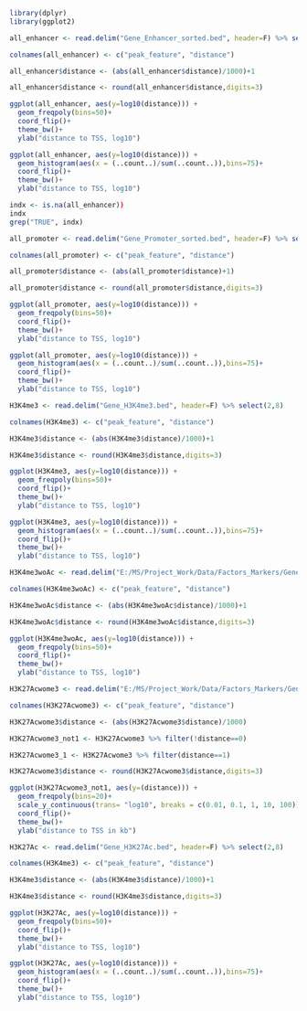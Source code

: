 

```{r}
library(dplyr)
library(ggplot2)
```

```{r}
all_enhancer <- read.delim("Gene_Enhancer_sorted.bed", header=F) %>% select(2,8)

colnames(all_enhancer) <- c("peak_feature", "distance")

all_enhancer$distance <- (abs(all_enhancer$distance)/1000)+1

all_enhancer$distance <- round(all_enhancer$distance,digits=3)
```

```{r}
ggplot(all_enhancer, aes(y=log10(distance))) +
  geom_freqpoly(bins=50)+
  coord_flip()+ 
  theme_bw()+
  ylab("distance to TSS, log10")
```



```{r}
ggplot(all_enhancer, aes(y=log10(distance))) +
  geom_histogram(aes(x = (..count..)/sum(..count..)),bins=75)+
  coord_flip()+ 
  theme_bw()+
  ylab("distance to TSS, log10")
```

```{r}
indx <- is.na(all_enhancer))
indx
grep("TRUE", indx)
```


```{r}
all_promoter <- read.delim("Gene_Promoter_sorted.bed", header=F) %>% select(2,8)

colnames(all_promoter) <- c("peak_feature", "distance")

all_promoter$distance <- (abs(all_promoter$distance)+1)

all_promoter$distance <- round(all_promoter$distance,digits=3)
```


```{r}
ggplot(all_promoter, aes(y=log10(distance))) +
  geom_freqpoly(bins=50)+
  coord_flip()+ 
  theme_bw()+
  ylab("distance to TSS, log10")
```

```{r}
ggplot(all_promoter, aes(y=log10(distance))) +
  geom_histogram(aes(x = (..count..)/sum(..count..)),bins=75)+
  coord_flip()+ 
  theme_bw()+
  ylab("distance to TSS, log10")
```

```{r}
H3K4me3 <- read.delim("Gene_H3K4me3.bed", header=F) %>% select(2,8)

colnames(H3K4me3) <- c("peak_feature", "distance")

H3K4me3$distance <- (abs(H3K4me3$distance)/1000)+1

H3K4me3$distance <- round(H3K4me3$distance,digits=3)
```

```{r}
ggplot(H3K4me3, aes(y=log10(distance))) +
  geom_freqpoly(bins=50)+
  coord_flip()+ 
  theme_bw()+
  ylab("distance to TSS, log10")
```

```{r}
ggplot(H3K4me3, aes(y=log10(distance))) +
  geom_histogram(aes(x = (..count..)/sum(..count..)),bins=75)+
  coord_flip()+ 
  theme_bw()+
  ylab("distance to TSS, log10")
```



```{r}
H3K4me3woAc <- read.delim("E:/MS/Project_Work/Data/Factors_Markers/Genes_H3K4me3woAc.bed", header=F) %>% select(2,8)

colnames(H3K4me3woAc) <- c("peak_feature", "distance")

H3K4me3woAc$distance <- (abs(H3K4me3woAc$distance)/1000)+1

H3K4me3woAc$distance <- round(H3K4me3woAc$distance,digits=3)
```

```{r}
ggplot(H3K4me3woAc, aes(y=log10(distance))) +
  geom_freqpoly(bins=50)+
  coord_flip()+ 
  theme_bw()+
  ylab("distance to TSS, log10")
```

```{r}
H3K27Acwome3 <- read.delim("E:/MS/Project_Work/Data/Factors_Markers/Genes_H3K27Acwome3.bed", header=F) %>% select(2,8)

colnames(H3K27Acwome3) <- c("peak_feature", "distance")

H3K27Acwome3$distance <- (abs(H3K27Acwome3$distance)/1000)

H3K27Acwome3_not1 <- H3K27Acwome3 %>% filter(!distance==0)

H3K27Acwome3_1 <- H3K27Acwome3 %>% filter(distance==1)

H3K27Acwome3$distance <- round(H3K27Acwome3$distance,digits=3)
```

```{r}
ggplot(H3K27Acwome3_not1, aes(y=(distance))) +
  geom_freqpoly(bins=20)+
  scale_y_continuous(trans= "log10", breaks = c(0.01, 0.1, 1, 10, 100))+
  coord_flip()+ 
  theme_bw()+
  ylab("distance to TSS in kb")
```


```{r}
H3K27Ac <- read.delim("Gene_H3K27Ac.bed", header=F) %>% select(2,8)

colnames(H3K4me3) <- c("peak_feature", "distance")

H3K4me3$distance <- (abs(H3K4me3$distance)/1000)+1

H3K4me3$distance <- round(H3K4me3$distance,digits=3)
```

```{r}
ggplot(H3K27Ac, aes(y=log10(distance))) +
  geom_freqpoly(bins=50)+
  coord_flip()+ 
  theme_bw()+
  ylab("distance to TSS, log10")
```

```{r}
ggplot(H3K27Ac, aes(y=log10(distance))) +
  geom_histogram(aes(x = (..count..)/sum(..count..)),bins=75)+
  coord_flip()+ 
  theme_bw()+
  ylab("distance to TSS, log10")
```